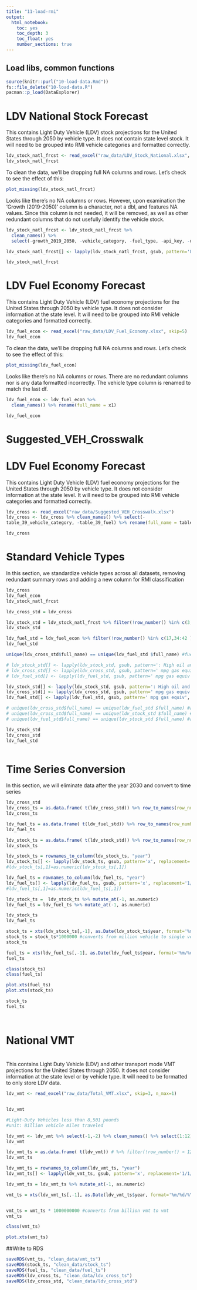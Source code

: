 ---
title: "11-load-rmi"
output:
  html_notebook:
    toc: yes
    toc_depth: 3
    toc_float: yes
    number_sections: true
---

## Load libs, common functions
```{r Load rmi}
source(knitr::purl("10-load-data.Rmd"))
fs::file_delete("10-load-data.R")
pacman::p_load(DataExplorer)
```

# LDV National Stock Forecast
This contains Light Duty Vehicle (LDV) stock projections for the United States through 2050 by vehicle type. It does not contain state level stock. It will need to be grouped into RMI vehicle categories and formatted correctly.

```{r load ldv_stock_natl_frcst}

ldv_stock_natl_frcst <- read_excel("raw_data/LDV_Stock_National.xlsx", skip=5)
ldv_stock_natl_frcst

```

To clean the data, we'll be dropping full NA columns and rows.  Let's check to see the effect of this:

```{r check ldv_stock_natl_frcst NAs, fig.height=8, purl=FALSE}
plot_missing(ldv_stock_natl_frcst)

```
Looks like there's no NA columns or rows. However, upon examination the 'Growth (2019-2050)' column is a character, not a dbl, and features NA values. Since this column is not needed, it will be removed, as well as other redundant columns that do not usefully identify the vehicle stock.

```{r clean ldv_stock_natl_frcst}
ldv_stock_natl_frcst <- ldv_stock_natl_frcst %>%
  clean_names() %>%
  select(-growth_2019_2050, -vehicle_category, -fuel_type, -api_key, -units)

ldv_stock_natl_frcst[] <- lapply(ldv_stock_natl_frcst, gsub, pattern='Light-Duty Vehicle Stock: ', replacement='')

ldv_stock_natl_frcst
```


# LDV Fuel Economy Forecast
This contains Light Duty Vehicle (LDV) fuel economy projections for the United States through 2050 by vehicle type. It does not consider information at the state level. It will need to be grouped into RMI vehicle categories and formatted correctly.

```{r load ldv_fuel_econ}

ldv_fuel_econ <- read_excel("raw_data/LDV_Fuel_Economy.xlsx", skip=5)
ldv_fuel_econ

```

To clean the data, we'll be dropping full NA columns and rows.  Let's check to see the effect of this:

```{r check ldv_fuel_econ, fig.height=8, purl=FALSE}
plot_missing(ldv_fuel_econ)

```
Looks like there's no NA columns or rows. There are no redundant columns nor is any data formatted incorrectly. The vehicle type column is renamed to match the last df.


```{r clean ldv_fuel_econ}
ldv_fuel_econ <- ldv_fuel_econ %>%
  clean_names() %>% rename(full_name = x1)

ldv_fuel_econ
```

# Suggested_VEH_Crosswalk

# LDV Fuel Economy Forecast
This contains Light Duty Vehicle (LDV) fuel economy projections for the United States through 2050 by vehicle type. It does not consider information at the state level. It will need to be grouped into RMI vehicle categories and formatted correctly.

```{r load ldv_cross}

ldv_cross <- read_excel("raw_data/Suggested_VEH_Crosswalk.xlsx") 
ldv_cross <- ldv_cross %>% clean_names() %>% select(-
table_39_vehicle_category, -table_39_fuel) %>% rename(full_name = table_40)

ldv_cross

```

# Standard Vehicle Types

In this section, we standardize vehicle types across all datasets, removing redundant summary rows and adding a new column for RMI classification


```{r standard_veh_types}

ldv_cross 
ldv_fuel_econ
ldv_stock_natl_frcst 

ldv_cross_std = ldv_cross

ldv_stock_std = ldv_stock_natl_frcst %>% filter(!row_number() %in% c(3,18,19,22,37,38)) #3,18,19,22,37,38 
ldv_stock_std

ldv_fuel_std = ldv_fuel_econ %>% filter(!row_number() %in% c(17,34:42 )) #17,34:42 
ldv_fuel_std

unique(ldv_cross_std$full_name) == unique(ldv_fuel_std $full_name) #fuel and cross are same, need fix stock

# ldv_stock_std[] <- lapply(ldv_stock_std, gsub, pattern=': High oil and gas supply', replacement='')
# ldv_cross_std[] <- lapply(ldv_cross_std, gsub, pattern=' mpg gas equiv', replacement='')
# ldv_fuel_std[] <- lapply(ldv_fuel_std, gsub, pattern=' mpg gas equiv', replacement='')

ldv_stock_std[] <- lapply(ldv_stock_std, gsub, pattern=': High oil and gas supply', replacement='_STOCK')
ldv_cross_std[] <- lapply(ldv_cross_std, gsub, pattern=' mpg gas equiv', replacement='')
ldv_fuel_std[] <- lapply(ldv_fuel_std, gsub, pattern=' mpg gas equiv', replacement='_MPG')

# unique(ldv_cross_std$full_name) == unique(ldv_fuel_std $full_name) #all true
# unique(ldv_cross_std$full_name) == unique(ldv_stock_std $full_name) #all true
# unique(ldv_fuel_std$full_name) == unique(ldv_stock_std $full_name) #all true

ldv_stock_std
ldv_cross_std
ldv_fuel_std



```


# Time Series Conversion

In this section, we will eliminate data after the year 2030 and convert to time series


```{r time series, purl=FALSE}

ldv_cross_std
ldv_cross_ts = as.data.frame( t(ldv_cross_std)) %>% row_to_names(row_number = 1) %>% clean_names()
ldv_cross_ts

ldv_fuel_ts = as.data.frame( t(ldv_fuel_std)) %>% row_to_names(row_number = 1) %>% clean_names() %>% filter(!row_number() > 12)
ldv_fuel_ts

ldv_stock_ts = as.data.frame( t(ldv_stock_std)) %>% row_to_names(row_number = 1) %>% clean_names() %>% filter(!row_number() > 12) 
ldv_stock_ts

ldv_stock_ts = rownames_to_column(ldv_stock_ts, "year")
ldv_stock_ts[] <- lapply(ldv_stock_ts, gsub, pattern='x', replacement='1/1/')
#ldv_stock_ts[,1]=as.numeric(ldv_stock_ts[,1])

ldv_fuel_ts = rownames_to_column(ldv_fuel_ts, "year")
ldv_fuel_ts[] <- lapply(ldv_fuel_ts, gsub, pattern='x', replacement='1/1/')
#ldv_fuel_ts[,1]=as.numeric(ldv_fuel_ts[,1])

ldv_stock_ts =  ldv_stock_ts %>% mutate_at(-1, as.numeric)
ldv_fuel_ts = ldv_fuel_ts %>% mutate_at(-1, as.numeric)

ldv_stock_ts
ldv_fuel_ts

stock_ts = xts(ldv_stock_ts[,-1], as.Date(ldv_stock_ts$year, format='%m/%d/%Y'))
stock_ts = stock_ts*1000000 #converts from million vehicle to single vehicle units
stock_ts

fuel_ts = xts(ldv_fuel_ts[,-1], as.Date(ldv_fuel_ts$year, format='%m/%d/%Y'))
fuel_ts

class(stock_ts)
class(fuel_ts)

plot.xts(fuel_ts)
plot.xts(stock_ts)

stock_ts
fuel_ts




```



# National VMT

# 
This contains Light Duty Vehicle (LDV) and other transport mode VMT projections for the United States through 2050. It does not consider information at the state level or by vehicle type. It will need to be formatted to only store LDV data.

```{r load clean conversion}

ldv_vmt <- read_excel("raw_data/Total_VMT.xlsx", skip=3, n_max=1)


ldv_vmt

#Light-Duty Vehicles less than 8,501 pounds
#unit: Billion vehicle miles traveled

ldv_vmt <- ldv_vmt %>% select(-1,-2) %>% clean_names() %>% select(1:12)
ldv_vmt

ldv_vmt_ts = as.data.frame( t(ldv_vmt)) # %>% filter(!row_number() > 12)
ldv_vmt_ts

ldv_vmt_ts = rownames_to_column(ldv_vmt_ts, "year")
ldv_vmt_ts[] <- lapply(ldv_vmt_ts, gsub, pattern='x', replacement='1/1/')

ldv_vmt_ts = ldv_vmt_ts %>% mutate_at(-1, as.numeric)

vmt_ts = xts(ldv_vmt_ts[,-1], as.Date(ldv_vmt_ts$year, format='%m/%d/%Y'))


vmt_ts = vmt_ts * 1000000000 #converts from billion vmt to vmt
vmt_ts

class(vmt_ts)

plot.xts(vmt_ts)


```



##Write to RDS
``` {r Write to RDS}
saveRDS(vmt_ts, "clean_data/vmt_ts")
saveRDS(stock_ts, "clean_data/stock_ts")
saveRDS(fuel_ts, "clean_data/fuel_ts")
saveRDS(ldv_cross_ts, "clean_data/ldv_cross_ts")
saveRDS(ldv_cross_std, "clean_data/ldv_cross_std")
```



